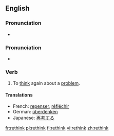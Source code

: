 ==English==

===Pronunciation===
* {{audio|en-us-rethink.ogg|Audio (US)}}

===Pronunciation===
* {{IPA|/riː'θɪŋk/}}
*: {{rhymes|ɪŋk}}

===Verb===
{{en-verb|rethinks|rethinking|rethought|rethought}}

# To [[think]] again about a [[problem]].

====Translations====
* French: [[repenser]], [[réfléchir]]
* German: [[überdenken]]
* Japanese: [[再考]]する

[[fr:rethink]]
[[pl:rethink]]
[[fi:rethink]]
[[vi:rethink]]
[[zh:rethink]]